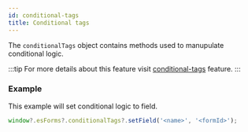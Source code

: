 ```yaml
---
id: conditional-tags
title: Conditional tags
---
```



The `conditionalTags` object contains methods used to manupulate conditional logic.

:::tip
For more details about this feature visit [conditional-tags](/forms/features/conditional-tags) feature.
:::

<WindowObject name="Conditional tags" filter="conditionalTags" />

### Example

This example will set conditional logic to field.

```js
window?.esForms?.conditionalTags?.setField('<name>', '<formId>');
```
